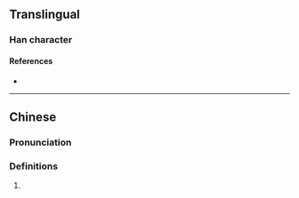 {{also|榝}}
{{character info}}
==Translingual==

===Han character===
{{Han char|rn=75|rad=木|as=11|sn=15|four=47947|canj=DKCE|ids=⿰木殺}}

====References====
* {{Han ref|kx=0551.181|dkj=15353|hdz=21280.141|uh=6A27|ud=27175|bh=E5D9|bd=58841}}

----

==Chinese==
{{zh-forms|s=𬂮|alt=榝}}

===Pronunciation===
{{zh-pron
|m=shā
|c=saat3
|cat=
}}

===Definitions===
{{zh-hanzi}}

# {{rfdef|zh}}